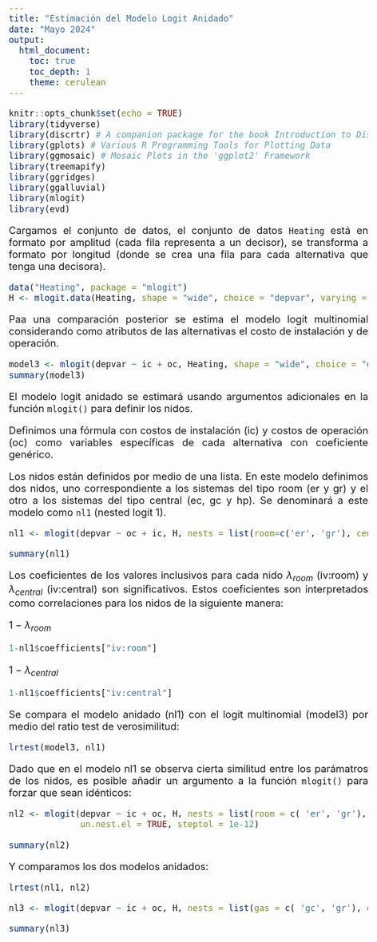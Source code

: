 ---
title: "Estimación del Modelo Logit Anidado"
date: "Mayo 2024"
output: 
  html_document:
    toc: true
    toc_depth: 1
    theme: cerulean
---


<style>
body {
text-align: justify}
</style>

<style type="text/css">
body{/*Normal*/
     font-size: 20px;
}
</style>



```{r setup, include=FALSE}
knitr::opts_chunk$set(echo = TRUE)
library(tidyverse)
library(discrtr) # A companion package for the book Introduction to Discrete Choice Analysis with `R`
library(gplots) # Various R Programming Tools for Plotting Data
library(ggmosaic) # Mosaic Plots in the 'ggplot2' Framework
library(treemapify)
library(ggridges)
library(ggalluvial)
library(mlogit)
library(evd)
```


Cargamos el conjunto de datos, el conjunto de datos `Heating` está en formato por amplitud (cada fila representa a un decisor), se transforma a formato por longitud (donde se crea una fila para cada alternativa que tenga una decisora).


```{r}
data("Heating", package = "mlogit")
H <- mlogit.data(Heating, shape = "wide", choice = "depvar", varying = c(3:12))

```

Paa una comparación posterior se estima el modelo logit multinomial considerando como atributos de las alternativas el costo de instalación y de operación.


```{r}
model3 <- mlogit(depvar ~ ic + oc, Heating, shape = "wide", choice = "depvar", reflevel = "ec", varying = c(3:12))
summary(model3)
```


El modelo logit anidado se estimará usando argumentos adicionales en la función `mlogit()` para definir los nidos.

Definimos una fórmula con costos de instalación (ic) y costos de operación (oc) como variables específicas de cada alternativa con coeficiente genérico. 

Los nidos están definidos por medio de una lista. En este modelo definimos dos nidos, uno correspondiente a los sistemas del tipo room (er y gr) y el otro a los sistemas del tipo central (ec, gc y hp). Se denominará a este modelo como `nl1` (nested logit 1).

```{r}
nl1 <- mlogit(depvar ~ oc + ic, H, nests = list(room=c('er', 'gr'), central = c('ec', 'gc', 'hp')), steptol=1e-12)

summary(nl1)
```

Los coeficientes de los valores inclusivos para cada nido $\lambda_{room}$ (iv:room) y $\lambda_{central}$ (iv:central) son significativos. Estos coeficientes son interpretados como correlaciones para los nidos de la siguiente manera:

$1-\lambda_{room}$

```{r}
1-nl1$coefficients["iv:room"]
```



$1-\lambda_{central}$

```{r}
1-nl1$coefficients["iv:central"]
```



Se compara el modelo anidado (nl1) con el logit multinomial (model3) por medio del ratio test de verosimilitud:

```{r}
lrtest(model3, nl1)
```

Dado que en el modelo nl1 se observa cierta similitud entre los parámatros de los nidos, es posible añadir un argumento a la función `mlogit()` para forzar que sean idénticos:

```{r}
nl2 <- mlogit(depvar ~ ic + oc, H, nests = list(room = c( 'er', 'gr'), central = c('ec', 'gc', 'hp')),
              un.nest.el = TRUE, steptol = 1e-12)

summary(nl2)
```

Y comparamos los dos modelos anidados:



```{r}
lrtest(nl1, nl2)
```
```{r}
nl3 <- mlogit(depvar ~ ic + oc, H, nests = list(gas = c( 'gc', 'gr'), electric = c('ec', 'er', 'hp')), steptol = 1e-12, un.nest.el = TRUE)

summary(nl3)
```


